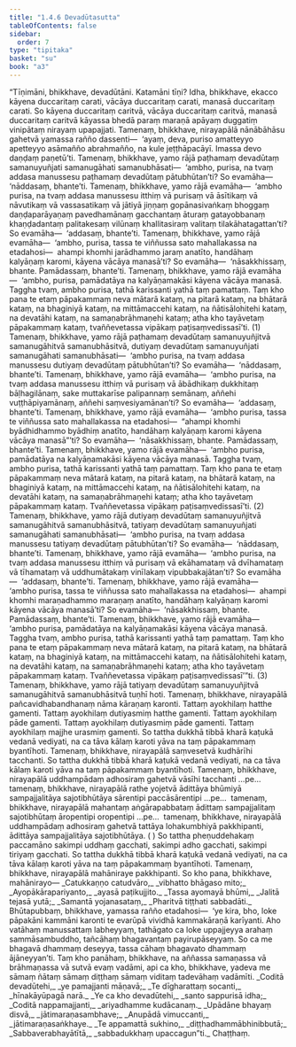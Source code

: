```yaml
---
title: "1.4.6 Devadūtasutta"
tableOfContents: false
sidebar:
  order: 7
type: "tipitaka"
basket: "su"
book: "a3"
---
```



<DynamicBreadcrumb />

<Division number="36" book="a3">

<Paragraph number="209" book="a3">
“Tīṇimāni, bhikkhave, devadūtāni. Katamāni tīṇi? Idha, bhikkhave, ekacco kāyena duccaritaṃ carati, vācāya duccaritaṃ carati, manasā duccaritaṃ carati. So kāyena duccaritaṃ caritvā, vācāya duccaritaṃ caritvā, manasā duccaritaṃ caritvā kāyassa bhedā paraṃ maraṇā apāyaṃ duggatiṃ vinipātaṃ nirayaṃ upapajjati. Tamenaṃ, bhikkhave, nirayapālā nānābāhāsu gahetvā yamassa rañño dassenti—  ‘ayaṃ, deva, puriso amatteyyo apetteyyo asāmañño abrahmañño, na kule jeṭṭhāpacāyī. Imassa devo daṇḍaṃ paṇetū’ti.
</Paragraph>

<Paragraph number="210" book="a3">
Tamenaṃ, bhikkhave, yamo rājā paṭhamaṃ devadūtaṃ samanuyuñjati samanugāhati samanubhāsati—  ‘ambho, purisa, na tvaṃ addasa manussesu paṭhamaṃ devadūtaṃ pātubhūtan’ti? So evamāha—  ‘nāddasaṃ, bhante’ti.
</Paragraph>

<Paragraph number="211" book="a3">
Tamenaṃ, bhikkhave, yamo rājā evamāha—  ‘ambho purisa, na tvaṃ addasa manussesu itthiṃ vā purisaṃ vā āsītikaṃ vā nāvutikaṃ vā vassasatikaṃ vā jātiyā jiṇṇaṃ gopānasivaṅkaṃ bhoggaṃ daṇḍaparāyaṇaṃ pavedhamānaṃ gacchantaṃ āturaṃ gatayobbanaṃ khaṇḍadantaṃ palitakesaṃ vilūnaṃ khallitasiraṃ valitaṃ tilakāhatagattan’ti? So evamāha—  ‘addasaṃ, bhante’ti.
</Paragraph>

<Paragraph number="212" book="a3">
Tamenaṃ, bhikkhave, yamo rājā evamāha—  ‘ambho, purisa, tassa te viññussa sato mahallakassa na etadahosi—  ahampi khomhi jarādhammo jaraṃ anatīto, handāhaṃ kalyāṇaṃ karomi, kāyena vācāya manasā’ti? So evamāha—  ‘nāsakkhissaṃ, bhante. Pamādassaṃ, bhante’ti.
</Paragraph>

<Paragraph number="213" book="a3">
Tamenaṃ, bhikkhave, yamo rājā evamāha—  ‘ambho, purisa, pamādatāya na kalyāṇamakāsi kāyena vācāya manasā. Taggha tvaṃ, ambho purisa, tathā karissanti yathā taṃ pamattaṃ. Taṃ kho pana te etaṃ pāpakammaṃ neva mātarā kataṃ, na pitarā kataṃ, na bhātarā kataṃ, na bhaginiyā kataṃ, na mittāmaccehi kataṃ, na ñātisālohitehi kataṃ, na devatāhi kataṃ, na samaṇabrāhmaṇehi kataṃ; atha kho tayāvetaṃ pāpakammaṃ kataṃ, tvaññevetassa vipākaṃ paṭisaṃvedissasī’ti. (1)
</Paragraph>

<Paragraph number="214" book="a3">
Tamenaṃ, bhikkhave, yamo rājā paṭhamaṃ devadūtaṃ samanuyuñjitvā samanugāhitvā samanubhāsitvā, dutiyaṃ devadūtaṃ samanuyuñjati samanugāhati samanubhāsati—  ‘ambho purisa, na tvaṃ addasa manussesu dutiyaṃ devadūtaṃ pātubhūtan’ti? So evamāha—  ‘nāddasaṃ, bhante’ti. Tamenaṃ, bhikkhave, yamo rājā evamāha—  ‘ambho purisa, na tvaṃ addasa manussesu itthiṃ vā purisaṃ vā ābādhikaṃ dukkhitaṃ bāḷhagilānaṃ, sake muttakarīse palipannaṃ semānaṃ, aññehi vuṭṭhāpiyamānaṃ, aññehi saṃvesiyamānan’ti? So evamāha—  ‘addasaṃ, bhante’ti.
</Paragraph>

<Paragraph number="215" book="a3">
Tamenaṃ, bhikkhave, yamo rājā evamāha—  ‘ambho purisa, tassa te viññussa sato mahallakassa na etadahosi—  “ahampi khomhi byādhidhammo byādhiṃ anatīto, handāhaṃ kalyāṇaṃ karomi kāyena vācāya manasā”’ti? So evamāha—  ‘nāsakkhissaṃ, bhante. Pamādassaṃ, bhante’ti.
</Paragraph>

<Paragraph number="216" book="a3">
Tamenaṃ, bhikkhave, yamo rājā evamāha—  ‘ambho purisa, pamādatāya na kalyāṇamakāsi kāyena vācāya manasā. Taggha tvaṃ, ambho purisa, tathā karissanti yathā taṃ pamattaṃ. Taṃ kho pana te etaṃ pāpakammaṃ neva mātarā kataṃ, na pitarā kataṃ, na bhātarā kataṃ, na bhaginiyā kataṃ, na mittāmaccehi kataṃ, na ñātisālohitehi kataṃ, na devatāhi kataṃ, na samaṇabrāhmaṇehi kataṃ; atha kho tayāvetaṃ pāpakammaṃ kataṃ. Tvaññevetassa vipākaṃ paṭisaṃvedissasī’ti. (2)
</Paragraph>

<Paragraph number="217" book="a3">
Tamenaṃ, bhikkhave, yamo rājā dutiyaṃ devadūtaṃ samanuyuñjitvā samanugāhitvā samanubhāsitvā, tatiyaṃ devadūtaṃ samanuyuñjati samanugāhati samanubhāsati—  ‘ambho purisa, na tvaṃ addasa manussesu tatiyaṃ devadūtaṃ pātubhūtan’ti? So evamāha—  ‘nāddasaṃ, bhante’ti.
</Paragraph>

<Paragraph number="218" book="a3">
Tamenaṃ, bhikkhave, yamo rājā evamāha—  ‘ambho purisa, na tvaṃ addasa manussesu itthiṃ vā purisaṃ vā ekāhamataṃ vā dvīhamataṃ vā tīhamataṃ vā uddhumātakaṃ vinīlakaṃ vipubbakajātan’ti? So evamāha—  ‘addasaṃ, bhante’ti.
</Paragraph>

<Paragraph number="219" book="a3">
Tamenaṃ, bhikkhave, yamo rājā evamāha—  ‘ambho purisa, tassa te viññussa sato mahallakassa na etadahosi—  ahampi khomhi maraṇadhammo maraṇaṃ anatīto, handāhaṃ kalyāṇaṃ karomi kāyena vācāya manasā’ti? So evamāha—  ‘nāsakkhissaṃ, bhante. Pamādassaṃ, bhante’ti.
</Paragraph>

<Paragraph number="220" book="a3">
Tamenaṃ, bhikkhave, yamo rājā evamāha—  ‘ambho purisa, pamādatāya na kalyāṇamakāsi kāyena vācāya manasā. Taggha tvaṃ, ambho purisa, tathā karissanti yathā taṃ pamattaṃ. Taṃ kho pana te etaṃ pāpakammaṃ neva mātarā kataṃ, na pitarā kataṃ, na bhātarā kataṃ, na bhaginiyā kataṃ, na mittāmaccehi kataṃ, na ñātisālohitehi kataṃ, na devatāhi kataṃ, na samaṇabrāhmaṇehi kataṃ; atha kho tayāvetaṃ pāpakammaṃ kataṃ. Tvaññevetassa vipākaṃ paṭisaṃvedissasī’”ti. (3)
</Paragraph>

<Paragraph number="221" book="a3">
Tamenaṃ, bhikkhave, yamo rājā tatiyaṃ devadūtaṃ samanuyuñjitvā samanugāhitvā samanubhāsitvā tuṇhī hoti. Tamenaṃ, bhikkhave, nirayapālā pañcavidhabandhanaṃ nāma kāraṇaṃ karonti. Tattaṃ ayokhilaṃ hatthe gamenti. Tattaṃ ayokhilaṃ dutiyasmiṃ hatthe gamenti. Tattaṃ ayokhilaṃ pāde gamenti. Tattaṃ ayokhilaṃ dutiyasmiṃ pāde gamenti. Tattaṃ ayokhilaṃ majjhe urasmiṃ gamenti. So tattha dukkhā tibbā kharā kaṭukā vedanā vediyati, na ca tāva kālaṃ karoti yāva na taṃ pāpakammaṃ byantīhoti.
</Paragraph>

<Paragraph number="222" book="a3">
Tamenaṃ, bhikkhave, nirayapālā saṃvesetvā kudhārīhi tacchanti. So tattha dukkhā tibbā kharā kaṭukā vedanā vediyati, na ca tāva kālaṃ karoti yāva na taṃ pāpakammaṃ byantīhoti.
</Paragraph>

<Paragraph number="223" book="a3">
Tamenaṃ, bhikkhave, nirayapālā uddhampādaṃ adhosiraṃ gahetvā vāsīhi tacchanti …pe…  tamenaṃ, bhikkhave, nirayapālā rathe yojetvā ādittāya bhūmiyā sampajjalitāya sajotibhūtāya sārentipi paccāsārentipi …pe…  tamenaṃ, bhikkhave, nirayapālā mahantaṃ aṅgārapabbataṃ ādittaṃ sampajjalitaṃ sajotibhūtaṃ āropentipi oropentipi …pe…  tamenaṃ, bhikkhave, nirayapālā uddhampādaṃ adhosiraṃ gahetvā tattāya lohakumbhiyā pakkhipanti, ādittāya sampajjalitāya sajotibhūtāya. ( ) So tattha pheṇuddehakaṃ paccamāno sakimpi uddhaṃ gacchati, sakimpi adho gacchati, sakimpi tiriyaṃ gacchati. So tattha dukkhā tibbā kharā kaṭukā vedanā vediyati, na ca tāva kālaṃ karoti yāva na taṃ pāpakammaṃ byantīhoti. Tamenaṃ, bhikkhave, nirayapālā mahāniraye pakkhipanti. So kho pana, bhikkhave, mahānirayo—
</Paragraph>

<Paragraph number="224" type="verses" book="a3">
_Catukkaṇṇo catudvāro,_  
_vibhatto bhāgaso mito;_  
_Ayopākārapariyanto,_  
_ayasā paṭikujjito._  

</Paragraph>

<Paragraph number="225" type="verses" book="a3">
_Tassa ayomayā bhūmi,_  
_Jalitā tejasā yutā;_  
_Samantā yojanasataṃ,_  
_Pharitvā tiṭṭhati sabbadāti._  

</Paragraph>

<Paragraph number="226" book="a3">
Bhūtapubbaṃ, bhikkhave, yamassa rañño etadahosi—  ‘ye kira, bho, loke pāpakāni kammāni karonti te evarūpā vividhā kammakāraṇā karīyanti. Aho vatāhaṃ manussattaṃ labheyyaṃ, tathāgato ca loke uppajjeyya arahaṃ sammāsambuddho, tañcāhaṃ bhagavantaṃ payirupāseyyaṃ. So ca me bhagavā dhammaṃ deseyya, tassa cāhaṃ bhagavato dhammaṃ ājāneyyan’ti. Taṃ kho panāhaṃ, bhikkhave, na aññassa samaṇassa vā brāhmaṇassa vā sutvā evaṃ vadāmi, api ca kho, bhikkhave, yadeva me sāmaṃ ñātaṃ sāmaṃ diṭṭhaṃ sāmaṃ viditaṃ tadevāhaṃ vadāmīti.
</Paragraph>

<Paragraph number="227" type="verses" book="a3">
_Coditā devadūtehi,_  
_ye pamajjanti māṇavā;_  
_Te dīgharattaṃ socanti,_  
_hīnakāyūpagā narā._  

</Paragraph>

<Paragraph number="228" type="verses" book="a3">
_Ye ca kho devadūtehi,_  
_santo sappurisā idha;_  
_Coditā nappamajjanti,_  
_ariyadhamme kudācanaṃ._  

</Paragraph>

<Paragraph number="229" type="verses" book="a3">
_Upādāne bhayaṃ disvā,_  
_jātimaraṇasambhave;_  
_Anupādā vimuccanti,_  
_jātimaraṇasaṅkhaye._  

</Paragraph>

<Paragraph number="230" type="verses" book="a3">
_Te appamattā sukhino,_  
_diṭṭhadhammābhinibbutā;_  
_Sabbaverabhayātītā,_  
_sabbadukkhaṃ upaccagun”ti._  


</Paragraph>
</Division>

<Paragraph number="231" type="center" book="a3">
Chaṭṭhaṃ.
</Paragraph>